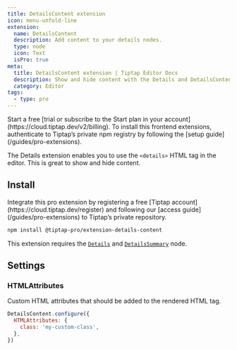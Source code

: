 ```yaml
---
title: DetailsContent extension
icon: menu-unfold-line
extension:
  name: DetailsContent
  description: Add content to your details nodes.
  type: node
  icon: Text
  isPro: true
meta:
  title: DetailsContent extension | Tiptap Editor Docs
  description: Show and hide content with the Details and DetailsContent extension in your Tiptap Editor. Great to… toggle hiding content!
  category: Editor
tags:
  - type: pro
---
```



<Requirements>
    <RequirementItem label="1. Activate trial or subscribe">
        Start a free [trial or subscribe to the Start plan in your account](https://cloud.tiptap.dev/v2/billing).
    </RequirementItem>
    <RequirementItem label="2. Install from private registry">
        To install this frontend extensions, authenticate to Tiptap’s private npm registry by following the [setup guide](/guides/pro-extensions).
    </RequirementItem>
</Requirements>

The Details extension enables you to use the `<details>` HTML tag in the editor. This is great to show and hide content.

<CodeDemo isPro path="/Nodes/Details" />

## Install

<Callout title="Set up access to Tiptap's private repository" variant="info">
  Integrate this pro extension by registering a free [Tiptap
  account](https://cloud.tiptap.dev/register) and following our [access
  guide](/guides/pro-extensions) to Tiptap’s private repository.
</Callout>

```bash
npm install @tiptap-pro/extension-details-content
```

This extension requires the [`Details`](/editor/extensions/nodes/details) and [`DetailsSummary`](/editor/extensions/nodes/details-summary) node.

## Settings

### HTMLAttributes

Custom HTML attributes that should be added to the rendered HTML tag.

```js
DetailsContent.configure({
  HTMLAttributes: {
    class: 'my-custom-class',
  },
})
```
